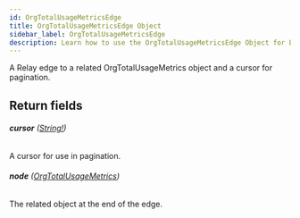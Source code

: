 ```yaml
---
id: OrgTotalUsageMetricsEdge
title: OrgTotalUsageMetricsEdge Object
sidebar_label: OrgTotalUsageMetricsEdge
description: Learn how to use the OrgTotalUsageMetricsEdge Object for Builder's API.
---
```


A Relay edge to a related OrgTotalUsageMetrics object and a cursor for pagination.

## Return fields

###### <b>cursor</b> ([String!](/composer/builder/api/schema/scalar/String.mdx))

A cursor for use in pagination.

###### <b>node</b> ([OrgTotalUsageMetrics](/composer/builder/api/schema/object/OrgTotalUsageMetrics.mdx))

The related object at the end of the edge.
